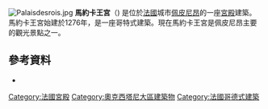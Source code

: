 [[Image:Palaisdesrois.jpg|thumb]]
'''馬約卡王宮'''（{{lang-fr|Palais des Rois de Majorque}}) 是位於[[法國|法國]]城市[[佩皮尼昂|佩皮尼昂]]的一座[[宮殿|宮殿]]建築。馬約卡王宮始建於1276年，是一座哥特式建築。現在馬約卡王宮是佩皮尼昂主要的觀光景點之一。

== 參考資料 ==
* {{cite book|title=A Mediterranean emporium - The Catalan kingdom of Majorca|first=David |last=Abulafia|authorlink=David Abulafia|id=0-521-89405-0}}
{{coord|42|41|38|N|2|53|44|E|display=title|region:FR-66_type:landmark_source:cawiki}}

[[Category:法國宮殿|Category:法國宮殿]]
[[Category:奧克西塔尼大區建築物|Category:奧克西塔尼大區建築物]]
[[Category:法國哥德式建築|Category:法國哥德式建築]]